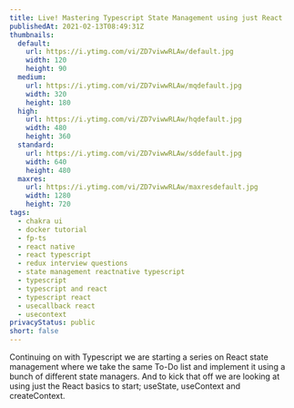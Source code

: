 ```yaml
---
title: Live! Mastering Typescript State Management using just React
publishedAt: 2021-02-13T08:49:31Z
thumbnails:
  default:
    url: https://i.ytimg.com/vi/ZD7viwwRLAw/default.jpg
    width: 120
    height: 90
  medium:
    url: https://i.ytimg.com/vi/ZD7viwwRLAw/mqdefault.jpg
    width: 320
    height: 180
  high:
    url: https://i.ytimg.com/vi/ZD7viwwRLAw/hqdefault.jpg
    width: 480
    height: 360
  standard:
    url: https://i.ytimg.com/vi/ZD7viwwRLAw/sddefault.jpg
    width: 640
    height: 480
  maxres:
    url: https://i.ytimg.com/vi/ZD7viwwRLAw/maxresdefault.jpg
    width: 1280
    height: 720
tags:
  - chakra ui
  - docker tutorial
  - fp-ts
  - react native
  - react typescript
  - redux interview questions
  - state management reactnative typescript
  - typescript
  - typescript and react
  - typescript react
  - usecallback react
  - usecontext
privacyStatus: public
short: false
---
```

  
Continuing on with Typescript we are starting a series on React state management where we take the same To-Do list and implement it using a bunch of different state managers. And to kick that off we are looking at using just the React basics to start; useState, useContext and createContext.
